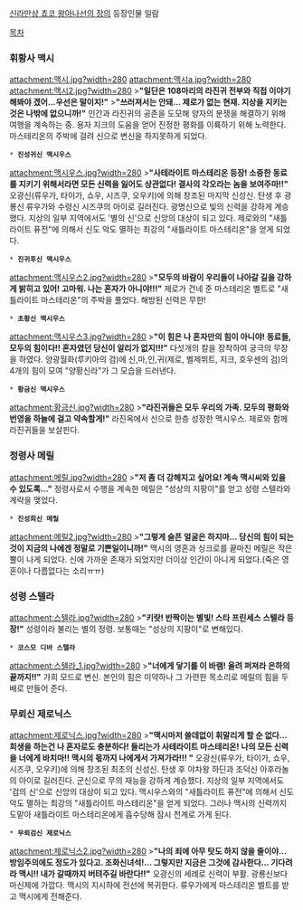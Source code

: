 [[신라만상 쵸코 왕아나선의 장]]의 등장인물 일람

[[목차]]
=== 휘황사 맥시 ===
attachment:맥시.jpg?width=280 attachment:맥시a.jpg?width=280 attachment:맥시2.jpg?width=280
>'''"일단은 108마리의 라진귀 전부와 직접 이야기 해봐야 겠어...우선은 말이지!"'''
>'''"쓰러져서는 안돼... 제로가 없는 현재. 지상을 지키는 것은 나밖에 없으니까!"'''
인간과 라진귀의 공존을 도모해 양자의 분쟁을 해결하기 위해 여행을 계속하는 중. 용자 지크의 도움을 얻어 진정한 평화를 이륙하기 위해 노력한다. 마스테리온의 주박에 걸려 신으로 변신을 하지못하게 되었다.
 * '''진성귀신 맥시우스'''
attachment:맥시우스.jpg?width=280
>'''"사테라이트 마스테리온 등장! 소중한 동료를 지키기 위해서라면 모든 신력을 잃어도 상관없다! 결사의 각오라는 놈을 보여주마!!"'''
오광신(류우가, 타이가, 쇼우, 시즈쿠, 오우키)에 의해 창조된 마지막 신성신. 탄생 후 광룡신 류우가와 수령신 시즈쿠의 아이로 길러진다. 광명신으로 빛의 신력을 강하게 계승했다. 지상의 일부 지역에서도 '별의 신'으로 신앙의 대상이 되고 있다. 제로와의 "새틀라이트 퓨전"에 의해서 신도 악도 멸하는 최강의 "새틀라이트 마스테리온"을 얻게 되었다.
 * '''진귀후신 맥시우스'''
attachment:맥시우스2.jpg?width=280
>'''"모두의 바람이 우리들이 나아갈 길을 강하게 밝히고 있어! 고마워. 나는 혼자가 아니야!!!"'''
제로가 건네 준 마스테리온 벨트로 "새틀라이트 마스테리온"의 주박을 풀었다. 해방된 신력은 무한!
 * '''초황신 맥시우스'''
attachment:맥시우스3.jpg?width=280
>'''"이 힘은 나 혼자만의 힘이 아니야! 동료들, 모두의 힘이다!! 혼자였던 당신이 알리가 없지!!!"'''
다섯개의 칼을 장착하여 궁극의 무장을 하였다. 양광월화(루키아의 검)에 신,마,인,귀(제로, 벨제뷔트, 지크, 호우센의 검)의 4개의 힘이 모여 "양황신라"가 그 모습을 드러낸다.
 * '''황금신 맥시우스'''
attachment:황금신.jpg?width=280
>'''"라진귀들은 모두 우리의 가족. 모두의 평화와 번영을 하늘에 걸고 약속할게!"'''
라진옥에서 신으로 한층 성장한 맥시우스. 제로와 함께 라진귀들을 보살핀다.
=== 정령사 메릴 ===
attachment:메릴.jpg?width=280
>'''"저 좀 더 강해지고 싶어요! 계속 맥시씨와 있을 수 있도록..."'''
정령사로서 수행을 계속한 메릴은 "성상의 지팡이"를 얻고 성령 스텔라와 계략을 맺었다.
 * '''진성희신 메릴'''
attachment:메릴2.jpg?width=280
>'''"그렇게 슬픈 얼굴은 하지마... 당신의 힘이 되는 것이 지금의 나에겐 정말로 기쁜일이니까!"'''
맥시의 영혼과 싱크로를 끝마친 메릴은 작은 뿔이 나게 되었다. 신에 가까운 존재가 되었지만 더이상 인간이 아니게 되었다.(죽은 영혼이나 다름없다는 소리ㅠㅠ)
=== 성령 스텔라 ===
attachment:스텔라.jpg?width=280
>'''"키랏! 반짝이는 별빛! 스타 프린세스 스텔라 등장!"'''
성령이라 불리는 별의 정령. 보통때는 "성상의 지팡이"로 변해있다.
 * '''코스모 디바 스텔라'''
attachment:스텔라_1.jpg?width=280
>'''"너에게 닿기를 이 바램! 울려 퍼져라 은하의 끝까지!!"'''
가희 모드로 변신. 본인의 힘은 미약하나 그 가련한 목소리로 메릴의 힘을 두배로 만들어 준다.
=== 무뢰신 제로닉스 ===
attachment:제로닉스.jpg?width=280
>'''"맥시마저 쓸데없이 휘말리게 할 순 없다... 희생을 하는건 나 혼자로도 충분하다! 들리는가 사테라이트 마스테리온! 나의 모든 신력을 너에게 바치마!! 맥시의 몫까지 나에게서 가져가라!!! "'''
오광신(류우가, 타이가, 쇼우, 시즈쿠, 오우키)에 의해 창조된 최초의 신성신. 탄생 후 야차왕 하딘과 조덕신 아후라놀의 아이로 길러진다. 군신으로 무의 재능을 강하게 계승했다. 지상의 일부 지역에서도 '검의 신'으로 신앙의 대상이 되고 있다. 맥시우스와의 "새틀라이트 퓨전"에 의해서 신도 악도 멸하는 최강의 "새틀라이트 마스테리온"을 얻게 되었다. 그러나 맥시의 신력까지 도맡아 새틀라이트 마스테리온에게 흡수당해 잠시 천계로 가게 된다.
 * '''무뢰검신 제로닉스'''
attachment:제로닉스2.jpg?width=280
>'''"나의 죄에 아무 탓도 하지 않을 줄이야... 방임주의에도 정도가 있다고. 조화신녀석!... 그렇지만 지금은 그것에 감사한다... 기다려라 맥시!! 내가 갈때까지 버텨주길 바란다!!"'''
오광신의 세례로 신력이 부활. 광룡신보다 마신제에 가깝다. 맥시의 지시하에 전선에 복귀한다. 류우가에게 마스테리온 벨트를 받고 맥시에게 전해준다.
